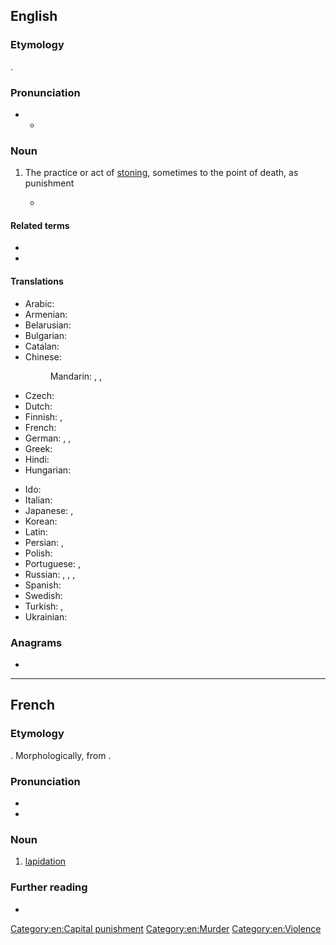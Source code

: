 ==English==
{{wikipedia}}

===Etymology===
{{lbor|en|la|lapidātiō}}.

===Pronunciation===
* {{IPA|en|/ˌlæpɪˈdeɪʃən/}}
** {{audio|en|LL-Q1860 (eng)-Vealhurl-lapidation.wav|Audio (UK)}}

===Noun===
{{en-noun|~}}

# {{lb|en|legal}} The practice or act of [[stoning]], sometimes to the point of death, as punishment [[Category:en:Capital punishment]]
#* {{quote-journal|en|title=International Women’s Day, another day of repression for women|work=亚州新闻|date=Mar 6, 2007|passage=The five women on trial were almost all activists for the full repeal (not just a moratorium) of '''lapidation''', ie stoning, from Iran’s law books.}}

====Related terms====
* {{l|en|dilapidated}}
* {{l|en|lapidate}}

====Translations====
{{trans-top|act of stoning, sometimes to the point of death}}
* Arabic: {{t|ar|رَجْم|m}}
* Armenian: {{t+|hy|քարկոծում}}
* Belarusian: {{t|be|пабіванне камянямі|n}}
* Bulgarian: {{t|bg|пребиване с камъни}}
* Catalan: {{t+|ca|lapidació|f}}
* Chinese:
*: Mandarin: {{t+|cmn|石刑|tr=shíxíng|sc=Hani}}, {{t|cmn|投石刑|tr=tóushíxíng|sc=Hani}}, {{t|cmn|投石|tr=tóushí|sc=Hani}}
* Czech: {{t|cs|kamenování}}
* Dutch: {{t+|nl|steniging|f}}
* Finnish: {{t+|fi|kivittäminen}}, {{t+|fi|kivitys}}
* French: {{t+|fr|lapidation|f}}
* German: {{t+|de|Steinigung|f}}, {{qualifier|from Arabic}} {{t|de|Radschm|m}}, {{t|de|Lapidation|f}}
* Greek: {{t+|el|λιθοβολισμός|m}}
* Hindi: {{t-needed|hi}}
* Hungarian: {{t|hu|megkövezés}}
{{trans-mid}}
* Ido: {{t|io|ston-agar}}
* Italian: {{t+|it|lapidazione|f}}
* Japanese: {{t|ja|石打ち|tr=いしうち, ishi-uchi}}, {{t|ja|石撃ち|tr=いしうち, ishi-uchi}}
* Korean: {{t|ko|투석형(投石刑)}}
* Latin: {{t|la|lapidatio|f}}
* Persian: {{t+|fa|سنگسار|tr=sangsâr}}, {{t+|fa|رجم|tr=rajm}}
* Polish: {{t+|pl|ukamienowanie|n}}
* Portuguese: {{t|pt|lapidação|f}}, {{t|pt|apedrejamento}}
* Russian: {{t|ru|побива́ние камня́ми|n}}, {{t|ru|забра́сывание камня́ми|n}}, {{t|ru|лапида́ция|f}}, {{qualifier|from Arabic}} {{t|ru|раджм|m}}
* Spanish: {{t+|es|lapidación|f}}
* Swedish: {{t+|sv|stening|c}}
* Turkish: {{t+|tr|recm}}, {{t+|tr|taşlama}}
* Ukrainian: {{t-needed|uk}}
{{trans-bottom}}

===Anagrams===
* {{anagrams|en|a=aadiilnopt|palatinoid}}

[[Category:en:Murder]]
[[Category:en:Violence]]

----

==French==

===Etymology===
{{lbor|fr|la|lapidātiō}}. Morphologically, from {{af|fr|lapider|-ation}}.

===Pronunciation===
* {{fr-IPA}}
* {{audio|fr|LL-Q150 (fra)-Benoît Prieur-lapidation.wav|Audio}}

===Noun===
{{fr-noun|f}}

# [[#English|lapidation]]

===Further reading===
* {{R:TLFi}}

{{C|fr|Murder|Violence}}